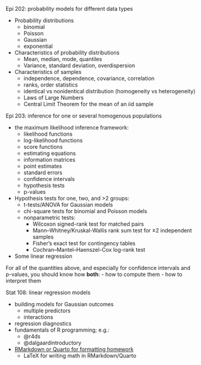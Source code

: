 
Epi 202: probability models for different data types

- Probability distributions
    -   binomial
    -   Poisson
    -   Gaussian
    -   exponential
- Characteristics of probability distributions
    - Mean, median, mode, quantiles
    - Variance, standard deviation, overdispersion
- Characteristics of samples
    - independence, dependence, covariance, correlation
    - ranks, order statistics
    - identical vs nonidentical distribution (homogeneity vs heterogeneity)
    - Laws of Large Numbers
    - Central Limit Theorem for the mean of an iid sample

Epi 203: inference for one or several homogenous populations

* the maximum likelihood inference framework:
    + likelihood functions
    + log-likelihood functions
    + score functions
    + estimating equations
    + information matrices
    + point estimates
    + standard errors
    + confidence intervals
    + hypothesis tests
    + p-values
* Hypothesis tests for one, two, and >2 groups:
    + t-tests/ANOVA for Gaussian models
    + chi-square tests for binomial and Poisson models
    + nonparametric tests:
        - Wilcoxon signed-rank test for matched pairs
        - Mann–Whitney/Kruskal-Wallis rank sum test for ≥2 independent samples
        - Fisher's exact test for contingency tables
        - Cochran–Mantel–Haenszel-Cox log-rank test
* Some linear regression

For all of the quantities above, 
and especially for confidence intervals and p-values, 
you should know how **both**:
- how to compute them
- how to interpret them

Stat 108: linear regression models

* building models for Gaussian outcomes
    + multiple predictors
    + interactions
* regression diagnostics
* fundamentals of R programming; e.g.:     
    + @r4ds
    + @dalgaardintroductory
* [RMarkdown or Quarto for formatting homework](https://r4ds.hadley.nz/quarto)
    + LaTeX for writing math in RMarkdown/Quarto
